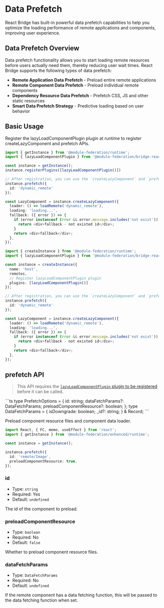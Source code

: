 # Data Prefetch

React Bridge has built-in powerful data prefetch capabilities to help you optimize the loading performance of remote applications and components, improving user experience.

## Data Prefetch Overview

Data prefetch functionality allows you to start loading remote resources before users actually need them, thereby reducing user wait times. React Bridge supports the following types of data prefetch:

- **Remote Application Data Prefetch** - Preload entire remote applications
- **Remote Component Data Prefetch** - Preload individual remote components  
- **Dependency Resource Data Prefetch** - Prefetch CSS, JS and other static resources
- **Smart Data Prefetch Strategy** - Predictive loading based on user behavior

## Basic Usage

Register the lazyLoadComponentPlugin plugin at runtime to register createLazyComponent and prefetch APIs.


<Tabs>
  <Tab label="Build Plugin(Use build plugin)">

```ts
import { getInstance } from '@module-federation/runtime';
import { lazyLoadComponentPlugin } from '@module-federation/bridge-react';

const instance = getInstance();
instance.registerPlugins([lazyLoadComponentPlugin()])

// After registration, you can use the `createLazyComponent` and `prefetch` APIs.
instance.prefetch({
  id: 'dynamic_remote'
});

const LazyComponent = instance.createLazyComponent({
  loader: () => loadRemote('dynamic_remote'),
  loading: 'loading...',
  fallback: ({ error }) => {
    if (error instanceof Error && error.message.includes('not exist')) {
      return <div>fallback - not existed id</div>;
    }
    return <div>fallback</div>;
  },
});

```
  </Tab>
  <Tab label="Pure Runtime(Not use build plugin)">

```ts
import { createInstance } from '@module-federation/runtime';
import { lazyLoadComponentPlugin } from '@module-federation/bridge-react';

const instance = createInstance({
  name: 'host',
  remotes,
  // Register lazyLoadComponentPlugin plugin
  plugins: [lazyLoadComponentPlugin()]
});

// After registration, you can use the `createLazyComponent` and `prefetch` APIs.
instance.prefetch({
  id: 'dynamic_remote'
});

const LazyComponent = instance.createLazyComponent({
  loader: () => loadRemote('dynamic_remote'),
  loading: 'loading...',
  fallback: ({ error }) => {
    if (error instanceof Error && error.message.includes('not exist')) {
      return <div>fallback - not existed id</div>;
    }
    return <div>fallback</div>;
  },
});

```
  </Tab>
</Tabs>


## prefetch API

> This API requires the [`lazyLoadComponentPlugin` plugin to be registered](#basic-usage) before it can be called.

<Collapse>
```ts
type PrefetchOptions = {
  id: string;
  dataFetchParams?: DataFetchParams;
  preloadComponentResource?: boolean;
};
type DataFetchParams = {
  isDowngrade: boolean;
  _id?: string;
} & Record<string, unknown>;
```
</Collapse>

Preload component resource files and component data loader.

```ts
import React, { FC, memo, useEffect } from 'react';
import { getInstance } from '@module-federation/enhanced/runtime';

const instance = getInstance();

instance.prefetch({
  id: 'remote/Image',
  preloadComponentResource: true,
});
```

### id

- Type: `string`
- Required: Yes
- Default: `undefined`

The id of the component to preload.

### preloadComponentResource

- Type: `boolean`
- Required: No
- Default: `false`

Whether to preload component resource files.

### dataFetchParams

- Type: `DataFetchParams`
- Required: No
- Default: `undefined`

If the remote component has a data fetching function, this will be passed to the data fetching function when set.

